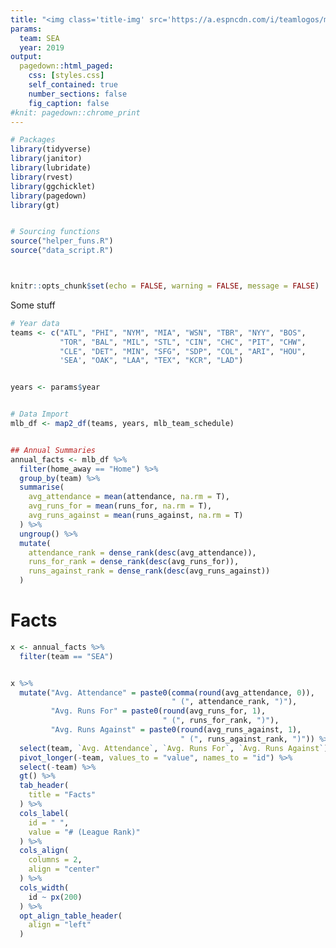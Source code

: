 ```yaml
---
title: "<img class='title-img' src='https://a.espncdn.com/i/teamlogos/mlb/500/sea.png' > `r params$year` `r params$team` Report"
params:
  team: SEA
  year: 2019
output:
  pagedown::html_paged:
    css: [styles.css]
    self_contained: true
    number_sections: false
    fig_caption: false
#knit: pagedown::chrome_print
---
```


```r
# Packages
library(tidyverse)
library(janitor)
library(lubridate)
library(rvest)
library(ggchicklet)
library(pagedown)
library(gt)


# Sourcing functions
source("helper_funs.R")
source("data_script.R")



knitr::opts_chunk$set(echo = FALSE, warning = FALSE, message = FALSE)
```


Some stuff



```r

# Year data
teams <- c("ATL", "PHI", "NYM", "MIA", "WSN", "TBR", "NYY", "BOS",
           "TOR", "BAL", "MIL", "STL", "CIN", "CHC", "PIT", "CHW",
           "CLE", "DET", "MIN", "SFG", "SDP", "COL", "ARI", "HOU",
           'SEA', "OAK", "LAA", "TEX", "KCR", "LAD")


years <- params$year


# Data Import
mlb_df <- map2_df(teams, years, mlb_team_schedule)


## Annual Summaries
annual_facts <- mlb_df %>% 
  filter(home_away == "Home") %>% 
  group_by(team) %>% 
  summarise(
    avg_attendance = mean(attendance, na.rm = T),
    avg_runs_for = mean(runs_for, na.rm = T),
    avg_runs_against = mean(runs_against, na.rm = T)
  ) %>% 
  ungroup() %>% 
  mutate(
    attendance_rank = dense_rank(desc(avg_attendance)),
    runs_for_rank = dense_rank(desc(avg_runs_for)),
    runs_against_rank = dense_rank(desc(avg_runs_against))
  )
```

# Facts

```r
x <- annual_facts %>% 
  filter(team == "SEA")


x %>% 
  mutate("Avg. Attendance" = paste0(comma(round(avg_attendance, 0)), 
                                    " (", attendance_rank, ")"),
         "Avg. Runs For" = paste0(round(avg_runs_for, 1),
                                  " (", runs_for_rank, ")"),
         "Avg. Runs Against" = paste0(round(avg_runs_against, 1),
                                      " (", runs_against_rank, ")")) %>% 
  select(team, `Avg. Attendance`, `Avg. Runs For`, `Avg. Runs Against`)  %>% 
  pivot_longer(-team, values_to = "value", names_to = "id") %>% 
  select(-team) %>% 
  gt() %>% 
  tab_header(
    title = "Facts"
  ) %>% 
  cols_label(
    id = " ",
    value = "# (League Rank)"
  ) %>% 
  cols_align(
    columns = 2,
    align = "center"
  ) %>% 
  cols_width(
    id ~ px(200)
  ) %>% 
  opt_align_table_header(
    align = "left"
  )

```






